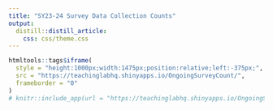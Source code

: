 ```yaml
---
title: "SY23-24 Survey Data Collection Counts"
output: 
  distill::distill_article:
    css: css/theme.css
---
```


```r
htmltools::tags$iframe(
  style = "height:1000px;width:1475px;position:relative;left:-375px;",
  src = "https://teachinglabhq.shinyapps.io/OngoingSurveyCount/",
  frameborder = "0"
)
# knitr::include_app(url = "https://teachinglabhq.shinyapps.io/OngoingSurveyCount/", height = "1000px")
```

